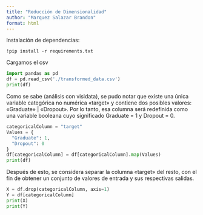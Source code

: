 ```yaml
---
title: "Reducción de Dimensionalidad"
author: "Marquez Salazar Brandon"
format: html
---
```



Instalación de dependencias:
```
!pip install -r requirements.txt
```

Cargamos el csv
```python
import pandas as pd
df = pd.read_csv('./transformed_data.csv')
print(df)
```
Como se sabe (análisis con visidata), se pudo notar que existe una única variable categórica no numérica «target» y contiene dos posibles valores: «Graduate» | «Dropout».
Por lo tanto, esa columna será redefinida como una variable booleana cuyo significado Graduate = 1 y Dropout = 0.

```python
categoricalColumn = "target"
Values = {
  "Graduate": 1,
  "Dropout": 0
}
df[categoricalColumn] = df[categoricalColumn].map(Values)
print(df)
```

Después de esto, se considera separar la columna «target» del resto, con el fin de obtener un conjunto de valores de entrada y sus respectivas salidas.

```python
X = df.drop(categoricalColumn, axis=1)
Y = df[categoricalColumn]
print(X)
print(Y)
```
